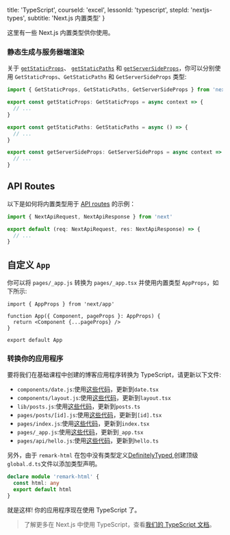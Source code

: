 
  title: 'TypeScript',
  courseId: 'excel',
  lessonId: 'typescript',
  stepId: 'nextjs-types',
  subtitle: 'Next.js 内置类型'
}

这里有一些 Next.js 内置类型供你使用。

### 静态生成与服务器端渲染

关于 [`getStaticProps`](/docs/basic-features/data-fetching#getstaticprops-static-generation)、 [`getStaticPaths`](/docs/basic-features/data-fetching#getstaticpaths-static-generation) 和 [`getServerSideProps`](/docs/basic-features/data-fetching#getserversideprops-server-side-rendering)，你可以分别使用 `GetStaticProps`、`GetStaticPaths` 和 `GetServerSideProps` 类型:

```ts
import { GetStaticProps, GetStaticPaths, GetServerSideProps } from 'next'

export const getStaticProps: GetStaticProps = async context => {
  // ...
}

export const getStaticPaths: GetStaticPaths = async () => {
  // ...
}

export const getServerSideProps: GetServerSideProps = async context => {
  // ...
}
```

## API Routes

以下是如何将内置类型用于 [API routes](/docs/api-routes/introduction) 的示例：

```ts
import { NextApiRequest, NextApiResponse } from 'next'

export default (req: NextApiRequest, res: NextApiResponse) => {
  // ...
}
```

## 自定义 `App`

你可以将 `pages/_app.js` 转换为 `pages/_app.tsx` 并使用内置类型 `AppProps`，如下所示:

```tsx
import { AppProps } from 'next/app'

function App({ Component, pageProps }: AppProps) {
  return <Component {...pageProps} />
}

export default App
```

### 转换你的应用程序

要将我们在基础课程中创建的博客应用程序转换为 TypeScript，请更新以下文件:

- `components/date.js`:使用[这些代码](https://github.com/vercel/next-learn-starter/blob/master/typescript-final/components/date.tsx)，更新到`date.tsx`
- `components/layout.js`:使用[这些代码](https://github.com/vercel/next-learn-starter/blob/master/typescript-final/components/layout.tsx)，更新到`layout.tsx`
- `lib/posts.js`:使用[这些代码](https://github.com/vercel/next-learn-starter/blob/master/typescript-final/lib/posts.ts)，更新到`posts.ts`
- `pages/posts/[id].js`:使用[这些代码](https://github.com/vercel/next-learn-starter/blob/master/typescript-final/pages/posts/[id].tsx)，更新到`[id].tsx`
- `pages/index.js`:使用[这些代码](https://github.com/vercel/next-learn-starter/blob/master/typescript-final/pages/index.tsx)，更新到`index.tsx`
- `pages/_app.js`:使用[这些代码](https://github.com/vercel/next-learn-starter/blob/master/typescript-final/pages/_app.tsx)，更新到`_app.tsx`
- `pages/api/hello.js`:使用[这些代码](https://github.com/vercel/next-learn-starter/blob/master/typescript-final/pages/api/hello.ts)，更新到`hello.ts`

另外，由于 `remark-html` 在包中没有类型定义[DefinitelyTyped](https://github.com/DefinitelyTyped/DefinitelyTyped),创建顶级`global.d.ts`文件以添加类型声明。

```ts
declare module 'remark-html' {
  const html: any
  export default html
}
```

就是这样! 你的应用程序现在使用 TypeScript 了。

> 了解更多在 Next.js 中使用 TypeScript，查看[我们的 TypeScript 文档](/docs/basic-features/typescript)。

